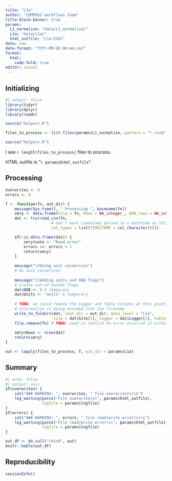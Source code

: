 ```yaml
---
title: "L1a"
author: "COMPASS workflows team"
title-block-banner: true
params:
  L1_normalize: "data/L1_normalize/"
  L1a: "data/L1a/"
  html_outfile: "L1a.html"
date: now
date-format: "YYYY-MM-DD HH:mm:ssZ"
format: 
  html:
    code-fold: true
editor: visual
---
```


## Initializing

```r
#| output: false
library(tidyr)
library(dplyr)
library(readr)

source("helpers.R")

files_to_process <- list.files(params$L1_normalize, pattern = "*.csv$", full.names = TRUE)

source("helpers.R")
```

I see `r length(files_to_process)` files to process.

HTML outfile is "`r params$html_outfile`".

## Processing

```r
overwrites <- 0
errors <- 0

f <- function(fn, out_dir) {
    message(Sys.time(), " Processing ", basename(fn))
    smry <- data.frame(File = fn, Rows = NA_integer_, OOB_rows = NA_integer_, note = "")
    dat <- try(read_csv(fn, 
                    # don't want timestamp parsed to a datetime at this point
                    col_types = list(TIMESTAMP = col_character())))

    if(!is.data.frame(dat)) {
        smry$note <- "Read error" 
        errors <<- errors + 1
        return(smry)
    }
  
    message("\tDoing unit conversion")
    # Do unit conversion
    
    message("\tAdding units and OOB flags")
    # Create out-of-bounds flags
    dat$OOB <- 0 # temporary
    dat$Units <- "units" # temporary
    
    # TODO: we could remove the Logger and Table columns at this point, as the 
    # information is being encoded into the filename
    write_to_folders(dat, root_dir = out_dir, data_level = "L1a",
                     site = dat$Site[1], logger = dat$Logger[1], table = dat$Table[1])
    file.remove(fn) # TODO: need to confirm no error occurred in write_to_folders
    
    smry$Rows <- nrow(dat)
    return(smry)
}

out <- lapply(files_to_process, f, out_dir = params$L1a)
```

## Summary

```r
#| echo: false
#| output: asis
if(overwrites) {
    cat("### WARNING: ", overwrites, " file overwrite(s)\n")
    log_warning(paste("File overwrite(s)", params$html_outfile), 
                logfile = params$logfile)
}
if(errors) {
    cat("### WARNING: ", errors, " file read/write error(s)\n")
    log_warning(paste("File read/write error(s)", params$html_outfile), 
                logfile = params$logfile)
}
```

```r
out_df <- do.call("rbind", out)
knitr::kable(out_df)
```

## Reproducibility

```r
sessionInfo()
```

